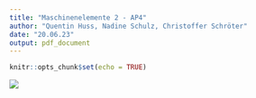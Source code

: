 ```yaml
---
title: "Maschinenelemente 2 - AP4"
author: "Quentin Huss, Nadine Schulz, Christoffer Schröter"
date: "20.06.23"
output: pdf_document
---
```


```r
knitr::opts_chunk$set(echo = TRUE)
```

![](Getriebe.png)
